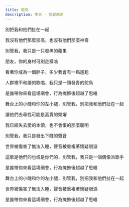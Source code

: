 ```yaml
---
title: 鸵鸟
description: 李志 - 我爱南京
---
```


別把我和他們扯在一起

我沒有他們那麼崇高，也沒有他們那麼神奇

別管我，我只是一只發黑的蘋果



朋友，你的身材可別走樣咯

看著你成為一個胖子，多少我會有一點尷尬

人群裡不和諧的歌唱，我只是一頭發青的鴕鳥



是誰帶你來看這場廟會，行為掩飾後超越了思維

舞台上的小醜和你的左小腿，別管我，別把我和他們扯在一起



讓他們去尋找可能是高貴的榮燿

我已經失去愛的本領，也不會恨的那麼聰明

別管我，我只是發出下賤的聲音



世界被傷害了無法入睡，聲音被重複著懷疑眼淚

這歌是他們的也或是你們的，別管我，我只是一個偶像派歌手

是誰帶你來看這場廟會，行為掩飾後超越了思維

舞台上的小醜和你的左小腿，別管我，別把我和他們扯在一起

世界被傷害了無法入睡，聲音被重複著懷疑眼淚

是誰帶你來看這場廟會，行為掩飾後超越了思維

